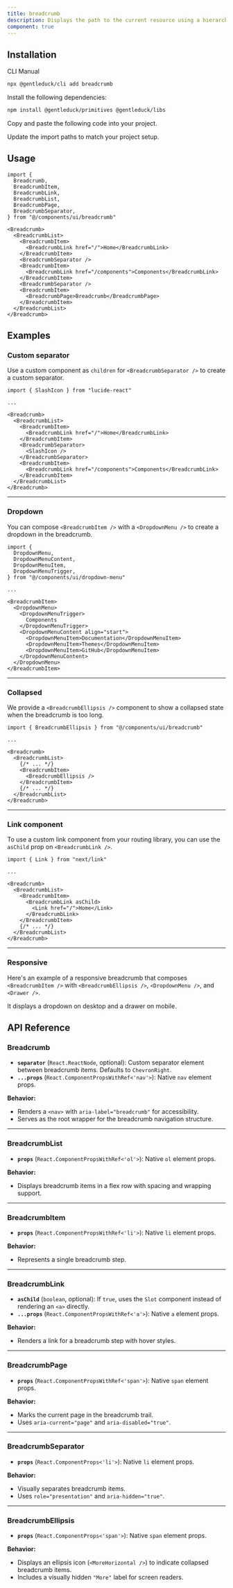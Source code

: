 ```yaml
---
title: breadcrumb
description: Displays the path to the current resource using a hierarchy of links.
component: true
---
```


<ComponentPreview
  name="breadcrumb-1"
  className="[&_.preview]:p-2"
  description="A breadcrumb with a collapsible dropdown."
/>

## Installation

<Tabs defaultValue="cli">

<TabsList>
  <TabsTrigger value="cli">CLI</TabsTrigger>
  <TabsTrigger value="manual">Manual</TabsTrigger>
</TabsList>
<TabsContent value="cli">

```bash
npx @gentleduck/cli add breadcrumb
```

</TabsContent>

<TabsContent value="manual">

<Steps>

<Step>Install the following dependencies:</Step>

```bash
npm install @gentleduck/primitives @gentleduck/libs
```

<Step>Copy and paste the following code into your project.</Step>

<ComponentSource name="breadcrumb" title="components/ui/breadcrumb.tsx" />

<Step>Update the import paths to match your project setup.</Step>

</Steps>

</TabsContent>

</Tabs>

## Usage

```tsx showLineNumbers
import {
  Breadcrumb,
  BreadcrumbItem,
  BreadcrumbLink,
  BreadcrumbList,
  BreadcrumbPage,
  BreadcrumbSeparator,
} from "@/components/ui/breadcrumb"
```

```tsx showLineNumbers
<Breadcrumb>
  <BreadcrumbList>
    <BreadcrumbItem>
      <BreadcrumbLink href="/">Home</BreadcrumbLink>
    </BreadcrumbItem>
    <BreadcrumbSeparator />
    <BreadcrumbItem>
      <BreadcrumbLink href="/components">Components</BreadcrumbLink>
    </BreadcrumbItem>
    <BreadcrumbSeparator />
    <BreadcrumbItem>
      <BreadcrumbPage>Breadcrumb</BreadcrumbPage>
    </BreadcrumbItem>
  </BreadcrumbList>
</Breadcrumb>
```

## Examples

### Custom separator

Use a custom component as `children` for `<BreadcrumbSeparator />` to create a custom separator.

<ComponentPreview
  name="breadcrumb-2"
  description="A breadcrumb with a custom separator"
/>

```tsx showLineNumbers {1,10-12}
import { SlashIcon } from "lucide-react"

...

<Breadcrumb>
  <BreadcrumbList>
    <BreadcrumbItem>
      <BreadcrumbLink href="/">Home</BreadcrumbLink>
    </BreadcrumbItem>
    <BreadcrumbSeparator>
      <SlashIcon />
    </BreadcrumbSeparator>
    <BreadcrumbItem>
      <BreadcrumbLink href="/components">Components</BreadcrumbLink>
    </BreadcrumbItem>
  </BreadcrumbList>
</Breadcrumb>
```

---

### Dropdown

You can compose `<BreadcrumbItem />` with a `<DropdownMenu />` to create a dropdown in the breadcrumb.

<ComponentPreview
  name="breadcrumb-3"
  className="[&_.preview]:p-2"
  description="A breadcrumb with a dropdown."
/>

```tsx showLineNumbers {1-6,11-21}
import {
  DropdownMenu,
  DropdownMenuContent,
  DropdownMenuItem,
  DropdownMenuTrigger,
} from "@/components/ui/dropdown-menu"

...

<BreadcrumbItem>
  <DropdownMenu>
    <DropdownMenuTrigger>
      Components
    </DropdownMenuTrigger>
    <DropdownMenuContent align="start">
      <DropdownMenuItem>Documentation</DropdownMenuItem>
      <DropdownMenuItem>Themes</DropdownMenuItem>
      <DropdownMenuItem>GitHub</DropdownMenuItem>
    </DropdownMenuContent>
  </DropdownMenu>
</BreadcrumbItem>
```

---

### Collapsed

We provide a `<BreadcrumbEllipsis />` component to show a collapsed state when the breadcrumb is too long.

<ComponentPreview
  name="breadcrumb-4"
  className="[&_.preview]:p-2"
  description="A breadcrumb showing a collapsed state."
/>

```tsx showLineNumbers {1,9}
import { BreadcrumbEllipsis } from "@/components/ui/breadcrumb"

...

<Breadcrumb>
  <BreadcrumbList>
    {/* ... */}
    <BreadcrumbItem>
      <BreadcrumbEllipsis />
    </BreadcrumbItem>
    {/* ... */}
  </BreadcrumbList>
</Breadcrumb>
```

---

### Link component

To use a custom link component from your routing library, you can use the `asChild` prop on `<BreadcrumbLink />`.

<ComponentPreview
  name="breadcrumb-5"
  description="A breadcrumb with a custom Link component"
/>

```tsx showLineNumbers {1,8-10}
import { Link } from "next/link"

...

<Breadcrumb>
  <BreadcrumbList>
    <BreadcrumbItem>
      <BreadcrumbLink asChild>
        <Link href="/">Home</Link>
      </BreadcrumbLink>
    </BreadcrumbItem>
    {/* ... */}
  </BreadcrumbList>
</Breadcrumb>
```

---

### Responsive

Here's an example of a responsive breadcrumb that composes `<BreadcrumbItem />` with `<BreadcrumbEllipsis />`, `<DropdownMenu />`, and `<Drawer />`.

It displays a dropdown on desktop and a drawer on mobile.

<ComponentPreview
  name="breadcrumb-6"
  className="[&_.preview]:p-2"
  description="A responsive breadcrumb. It displays a dropdown on desktop and a drawer on mobile."
/>


## API Reference

### **Breadcrumb**

* **`separator`** (`React.ReactNode`, optional): Custom separator element between breadcrumb items. Defaults to `ChevronRight`.
* **`...props`** (`React.ComponentPropsWithRef<'nav'>`): Native `nav` element props.

**Behavior:**

* Renders a `<nav>` with `aria-label="breadcrumb"` for accessibility.
* Serves as the root wrapper for the breadcrumb navigation structure.

---

### **BreadcrumbList**

* **`props`** (`React.ComponentPropsWithRef<'ol'>`): Native `ol` element props.

**Behavior:**

* Displays breadcrumb items in a flex row with spacing and wrapping support.

---

### **BreadcrumbItem**

* **`props`** (`React.ComponentPropsWithRef<'li'>`): Native `li` element props.

**Behavior:**

* Represents a single breadcrumb step.

---

### **BreadcrumbLink**

* **`asChild`** (`boolean`, optional): If `true`, uses the `Slot` component instead of rendering an `<a>` directly.
* **`...props`** (`React.ComponentPropsWithRef<'a'>`): Native `a` element props.

**Behavior:**

* Renders a link for a breadcrumb step with hover styles.

---

### **BreadcrumbPage**

* **`props`** (`React.ComponentPropsWithRef<'span'>`): Native `span` element props.

**Behavior:**

* Marks the current page in the breadcrumb trail.
* Uses `aria-current="page"` and `aria-disabled="true"`.

---

### **BreadcrumbSeparator**

* **`props`** (`React.ComponentProps<'li'>`): Native `li` element props.

**Behavior:**

* Visually separates breadcrumb items.
* Uses `role="presentation"` and `aria-hidden="true"`.

---

### **BreadcrumbEllipsis**

* **`props`** (`React.ComponentProps<'span'>`): Native `span` element props.

**Behavior:**

* Displays an ellipsis icon (`<MoreHorizontal />`) to indicate collapsed breadcrumb items.
* Includes a visually hidden `"More"` label for screen readers.
